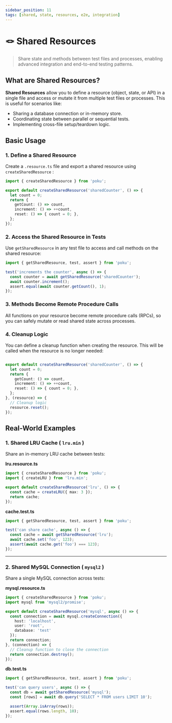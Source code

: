 ```yaml
---
sidebar_position: 11
tags: [shared, state, resources, e2e, integration]
---
```


# 🪢 Shared Resources

> Share state and methods between test files and processes, enabling advanced integration and end-to-end testing patterns.

## What are Shared Resources?

**Shared Resources** allow you to define a resource (object, state, or API) in a single file and access or mutate it from multiple test files or processes. This is useful for scenarios like:

* Sharing a database connection or in-memory store.
* Coordinating state between parallel or sequential tests.
* Implementing cross-file setup/teardown logic.

## Basic Usage

### 1. Define a Shared Resource

Create a `.resource.ts` file and export a shared resource using `createSharedResource` :

```ts
import { createSharedResource } from 'poku';

export default createSharedResource('sharedCounter', () => {
  let count = 0;
  return {
    getCount: () => count,
    increment: () => ++count,
    reset: () => { count = 0; },
  };
});
```

### 2. Access the Shared Resource in Tests

Use `getSharedResource` in any test file to access and call methods on the shared resource:

```ts
import { getSharedResource, test, assert } from 'poku';

test('increments the counter', async () => {
  const counter = await getSharedResource('sharedCounter');
  await counter.increment();
  assert.equal(await counter.getCount(), 1);
});
```

### 3. Methods Become Remote Procedure Calls

All functions on your resource become remote procedure calls (RPCs), so you can safely mutate or read shared state across processes.

### 4. Cleanup Logic

You can define a cleanup function when creating the resource. This will be called when the resource is no longer needed:

```ts

export default createSharedResource('sharedCounter', () => {
  let count = 0;
  return {
    getCount: () => count,
    increment: () => ++count,
    reset: () => { count = 0; },
  };
}, (resource) => {
  // Cleanup logic
  resource.reset();
});
```

## Real-World Examples

### 1. Shared LRU Cache ( `lru.min` )

Share an in-memory LRU cache between tests:

**lru.resource.ts**

```ts
import { createSharedResource } from 'poku';
import { createLRU } from 'lru.min';

export default createSharedResource('lru', () => {
  const cache = createLRU({ max: 3 });
  return cache;
});
```

**cache.test.ts**

```ts
import { getSharedResource, test, assert } from 'poku';

test('can share cache', async () => {
  const cache = await getSharedResource('lru');
  await cache.set('foo', 123);
  assert(await cache.get('foo') === 123);
});
```

---

### 2. Shared MySQL Connection ( `mysql2` )

Share a single MySQL connection across tests:

**mysql.resource.ts**

```ts
import { createSharedResource } from 'poku';
import mysql from 'mysql2/promise';

export default createSharedResource('mysql', async () => {
  const connection = await mysql.createConnection({
    host: 'localhost',
    user: 'root',
    database: 'test'
  });
  return connection;
}, (connection) => {
  // Cleanup function to close the connection
  return connection.destroy();
});
```

**db.test.ts**

```ts
import { getSharedResource, test, assert } from 'poku';

test('can query users', async () => {
  const db = await getSharedResource('mysql');
  const [rows] = await db.query('SELECT * FROM users LIMIT 10');

  assert(Array.isArray(rows));
  assert.equal(rows.length, 10);
});
```
